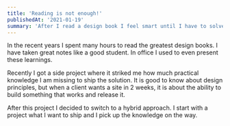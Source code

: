 ```yaml
---
title: 'Reading is not enough!'
publishedAt: '2021-01-19'
summary: 'After I read a design book I feel smart until I have to solve a real problem. Then I realize, the book was not enough.'
---
```


In the recent years I spent many hours to read the greatest design books. I have taken great notes like a good student. In office I used to even present these learnings.

Recently I got a side project where it striked me how much practical knowledge I am missing to ship the solution. It is good to know about design principles, but when a client wants a site in 2 weeks, it is about the ability to build something that works and release it.

After this project I decided to switch to a hybrid approach. I start with a project what I want to ship and I pick up the knowledge on the way. 